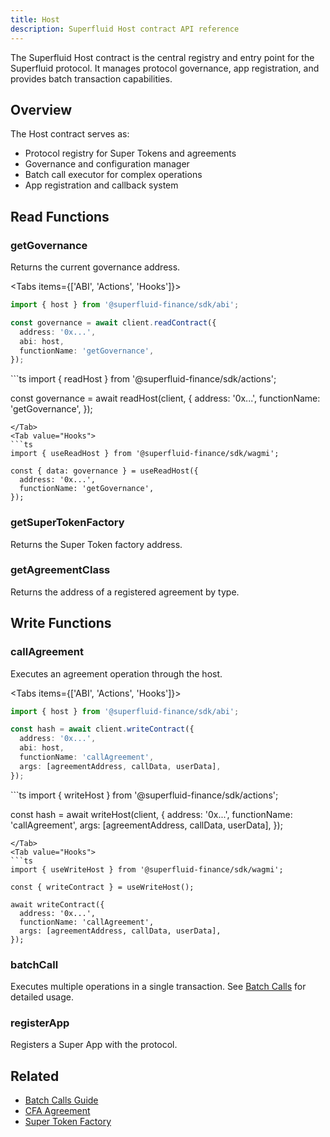 ```yaml
---
title: Host
description: Superfluid Host contract API reference
---
```



The Superfluid Host contract is the central registry and entry point for the Superfluid protocol. It manages protocol governance, app registration, and provides batch transaction capabilities.

## Overview

The Host contract serves as:
- Protocol registry for Super Tokens and agreements
- Governance and configuration manager
- Batch call executor for complex operations
- App registration and callback system

## Read Functions

### getGovernance

Returns the current governance address.

<Tabs items={['ABI', 'Actions', 'Hooks']}>
<Tab value="ABI">
```ts
import { host } from '@superfluid-finance/sdk/abi';

const governance = await client.readContract({
  address: '0x...',
  abi: host,
  functionName: 'getGovernance',
});
```
</Tab>
<Tab value="Actions">
```ts
import { readHost } from '@superfluid-finance/sdk/actions';

const governance = await readHost(client, {
  address: '0x...',
  functionName: 'getGovernance',
});
```
</Tab>
<Tab value="Hooks">
```ts
import { useReadHost } from '@superfluid-finance/sdk/wagmi';

const { data: governance } = useReadHost({
  address: '0x...',
  functionName: 'getGovernance',
});
```
</Tab>
</Tabs>

### getSuperTokenFactory

Returns the Super Token factory address.

### getAgreementClass

Returns the address of a registered agreement by type.

## Write Functions

### callAgreement

Executes an agreement operation through the host.

<Tabs items={['ABI', 'Actions', 'Hooks']}>
<Tab value="ABI">
```ts
import { host } from '@superfluid-finance/sdk/abi';

const hash = await client.writeContract({
  address: '0x...',
  abi: host,
  functionName: 'callAgreement',
  args: [agreementAddress, callData, userData],
});
```
</Tab>
<Tab value="Actions">
```ts
import { writeHost } from '@superfluid-finance/sdk/actions';

const hash = await writeHost(client, {
  address: '0x...',
  functionName: 'callAgreement',
  args: [agreementAddress, callData, userData],
});
```
</Tab>
<Tab value="Hooks">
```ts
import { useWriteHost } from '@superfluid-finance/sdk/wagmi';

const { writeContract } = useWriteHost();

await writeContract({
  address: '0x...',
  functionName: 'callAgreement',
  args: [agreementAddress, callData, userData],
});
```
</Tab>
</Tabs>

### batchCall

Executes multiple operations in a single transaction. See [Batch Calls](/docs/batch-calls) for detailed usage.

### registerApp

Registers a Super App with the protocol.

## Related

- [Batch Calls Guide](/docs/batch-calls)
- [CFA Agreement](/docs/api/advanced/cfa)
- [Super Token Factory](/docs/api/essential/super-token-factory)